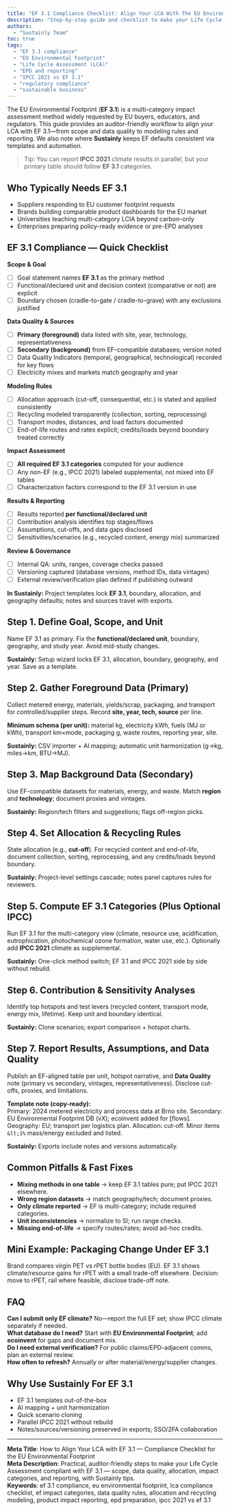 ```yaml
---
title: "EF 3.1 Compliance Checklist: Align Your LCA With The EU Environmental Footprint"
description: "Step-by-step guide and checklist to make your Life Cycle Assessment compliant with the EU Environmental Footprint (EF 3.1) method—data quality, modeling rules, and reporting."
authors:
  - "Sustainly Team"
toc: true
tags:
  - "EF 3.1 compliance"
  - "EU Environmental Footprint"
  - "Life Cycle Assessment (LCA)"
  - "EPD and reporting"
  - "IPCC 2021 vs EF 3.1"
  - "regulatory compliance"
  - "sustainable business"
---
```


The EU Environmental Footprint (**EF 3.1**) is a multi-category impact assessment method widely requested by EU buyers, educators, and regulators. This guide provides an auditor-friendly workflow to align your LCA with EF 3.1—from scope and data quality to modeling rules and reporting. We also note where **Sustainly** keeps EF defaults consistent via templates and automation.

> Tip: You can report **IPCC 2021** climate results in parallel, but your primary table should follow **EF 3.1** categories.

## Who Typically Needs EF 3.1
- Suppliers responding to EU customer footprint requests  
- Brands building comparable product dashboards for the EU market  
- Universities teaching multi-category LCIA beyond carbon-only  
- Enterprises preparing policy-ready evidence or pre-EPD analyses

## EF 3.1 Compliance — Quick Checklist

**Scope & Goal**  
- [ ] Goal statement names **EF 3.1** as the primary method  
- [ ] Functional/declared unit and decision context (comparative or not) are explicit  
- [ ] Boundary chosen (cradle-to-gate / cradle-to-grave) with any exclusions justified

**Data Quality & Sources**  
- [ ] **Primary (foreground)** data listed with site, year, technology, representativeness  
- [ ] **Secondary (background)** from EF-compatible databases; version noted  
- [ ] Data Quality Indicators (temporal, geographical, technological) recorded for key flows  
- [ ] Electricity mixes and markets match geography and year

**Modeling Rules**  
- [ ] Allocation approach (cut-off, consequential, etc.) is stated and applied consistently  
- [ ] Recycling modeled transparently (collection, sorting, reprocessing)  
- [ ] Transport modes, distances, and load factors documented  
- [ ] End-of-life routes and rates explicit; credits/loads beyond boundary treated correctly

**Impact Assessment**  
- [ ] **All required EF 3.1 categories** computed for your audience  
- [ ] Any non-EF (e.g., IPCC 2021) labeled supplemental, not mixed into EF tables  
- [ ] Characterization factors correspond to the EF 3.1 version in use

**Results & Reporting**  
- [ ] Results reported **per functional/declared unit**  
- [ ] Contribution analysis identifies top stages/flows  
- [ ] Assumptions, cut-offs, and data gaps disclosed  
- [ ] Sensitivities/scenarios (e.g., recycled content, energy mix) summarized

**Review & Governance**  
- [ ] Internal QA: units, ranges, coverage checks passed  
- [ ] Versioning captured (database versions, method IDs, data vintages)  
- [ ] External review/verification plan defined if publishing outward

**In Sustainly:** Project templates lock **EF 3.1**, boundary, allocation, and geography defaults; notes and sources travel with exports.

## Step 1. Define Goal, Scope, and Unit
Name EF 3.1 as primary. Fix the **functional/declared unit**, boundary, geography, and study year. Avoid mid-study changes.

**Sustainly:** Setup wizard locks EF 3.1, allocation, boundary, geography, and year. Save as a template.

## Step 2. Gather Foreground Data (Primary)
Collect metered energy, materials, yields/scrap, packaging, and transport for controlled/supplier steps. Record **site, year, tech, source** per line.

**Minimum schema (per unit):** material kg, electricity kWh, fuels (MJ or kWh), transport km×mode, packaging g, waste routes, reporting year, site.

**Sustainly:** CSV importer + AI mapping; automatic unit harmonization (g→kg, miles→km, BTU→MJ).

## Step 3. Map Background Data (Secondary)
Use EF-compatible datasets for materials, energy, and waste. Match **region** and **technology**; document proxies and vintages.

**Sustainly:** Region/tech filters and suggestions; flags off-region picks.

## Step 4. Set Allocation & Recycling Rules
State allocation (e.g., **cut-off**). For recycled content and end-of-life, document collection, sorting, reprocessing, and any credits/loads beyond boundary.

**Sustainly:** Project-level settings cascade; notes panel captures rules for reviewers.

## Step 5. Compute EF 3.1 Categories (Plus Optional IPCC)
Run EF 3.1 for the multi-category view (climate, resource use, acidification, eutrophication, photochemical ozone formation, water use, etc.). Optionally add **IPCC 2021** climate as supplemental.

**Sustainly:** One-click method switch; EF 3.1 and IPCC 2021 side by side without rebuild.

## Step 6. Contribution & Sensitivity Analyses
Identify top hotspots and test levers (recycled content, transport mode, energy mix, lifetime). Keep unit and boundary identical.

**Sustainly:** Clone scenarios; export comparison + hotspot charts.

## Step 7. Report Results, Assumptions, and Data Quality
Publish an EF-aligned table per unit, hotspot narrative, and **Data Quality** note (primary vs secondary, vintages, representativeness). Disclose cut-offs, proxies, and limitations.

**Template note (copy-ready):**  
Primary: 2024 metered electricity and process data at Brno site. Secondary: EU Environmental Footprint DB (vX); ecoinvent added for [flows]. Geography: EU; transport per logistics plan. Allocation: cut-off. Minor items `&lt;1%` mass/energy excluded and listed.

**Sustainly:** Exports include notes and versions automatically.

## Common Pitfalls & Fast Fixes
- **Mixing methods in one table** → keep EF 3.1 tables pure; put IPCC 2021 elsewhere.  
- **Wrong region datasets** → match geography/tech; document proxies.  
- **Only climate reported** → EF is multi-category; include required categories.  
- **Unit inconsistencies** → normalize to SI; run range checks.  
- **Missing end-of-life** → specify routes/rates; avoid ad-hoc credits.

## Mini Example: Packaging Change Under EF 3.1
Brand compares virgin PET vs rPET bottle bodies (EU). EF 3.1 shows climate/resource gains for rPET with a small trade-off elsewhere. Decision: move to rPET, rail where feasible, disclose trade-off note.

## FAQ
**Can I submit only EF climate?** No—report the full EF set; show IPCC climate separately if needed.  
**What database do I need?** Start with **EU Environmental Footprint**; add **ecoinvent** for gaps and document mix.  
**Do I need external verification?** For public claims/EPD-adjacent comms, plan an external review.  
**How often to refresh?** Annually or after material/energy/supplier changes.

## Why Use Sustainly For EF 3.1
- EF 3.1 templates out-of-the-box  
- AI mapping + unit harmonization  
- Quick scenario cloning  
- Parallel IPCC 2021 without rebuild  
- Notes/sources/versioning preserved in exports; SSO/2FA collaboration

---

**Meta Title**: How to Align Your LCA with EF 3.1 — Compliance Checklist for the EU Environmental Footprint  
**Meta Description**: Practical, auditor-friendly steps to make your Life Cycle Assessment compliant with EF 3.1 — scope, data quality, allocation, impact categories, and reporting, with Sustainly tips.  
**Keywords**: ef 3.1 compliance, eu environmental footprint, lca compliance checklist, ef impact categories, data quality rules, allocation and recycling modeling, product impact reporting, epd preparation, ipcc 2021 vs ef 3.1
